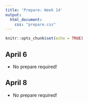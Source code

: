 ```yaml
---
title: 'Prepare: Week 14'
output: 
  html_document:
    css: "prepare.css"
---
```


```r
knitr::opts_chunk$set(echo = TRUE)
```

## April 6

- No prepare required!

## April 8

- No prepare required!